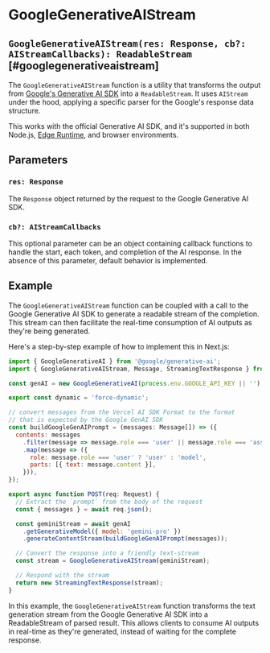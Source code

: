 # GoogleGenerativeAIStream

## `GoogleGenerativeAIStream(res: Response, cb?: AIStreamCallbacks): ReadableStream` [#googlegenerativeaistream]

The `GoogleGenerativeAIStream` function is a utility that transforms the output from
[Google's Generative AI SDK](https://github.com/google/generative-ai-js) into a `ReadableStream`.
It uses `AIStream` under the hood, applying a specific parser for the Google's response data structure.

This works with the official Generative AI SDK, and it's supported in both Node.js, [Edge Runtime](https://edge-runtime.vercel.app), and browser environments.

## Parameters

### `res: Response`

The `Response` object returned by the request to the Google Generative AI SDK.

### `cb?: AIStreamCallbacks`

This optional parameter can be an object containing callback functions to handle the start, each token, and completion of the AI response. In the absence of this parameter, default behavior is implemented.

## Example

The `GoogleGenerativeAIStream` function can be coupled with a call to the Google Generative AI SDK to generate a readable stream of the completion. This stream can then facilitate the real-time consumption of AI outputs as they're being generated.

Here's a step-by-step example of how to implement this in Next.js:

```js filename="app/api/completion/route.ts"
import { GoogleGenerativeAI } from '@google/generative-ai';
import { GoogleGenerativeAIStream, Message, StreamingTextResponse } from 'ai';

const genAI = new GoogleGenerativeAI(process.env.GOOGLE_API_KEY || '');

export const dynamic = 'force-dynamic';

// convert messages from the Vercel AI SDK Format to the format
// that is expected by the Google GenAI SDK
const buildGoogleGenAIPrompt = (messages: Message[]) => ({
  contents: messages
    .filter(message => message.role === 'user' || message.role === 'assistant')
    .map(message => ({
      role: message.role === 'user' ? 'user' : 'model',
      parts: [{ text: message.content }],
    })),
});

export async function POST(req: Request) {
  // Extract the `prompt` from the body of the request
  const { messages } = await req.json();

  const geminiStream = await genAI
    .getGenerativeModel({ model: 'gemini-pro' })
    .generateContentStream(buildGoogleGenAIPrompt(messages));

  // Convert the response into a friendly text-stream
  const stream = GoogleGenerativeAIStream(geminiStream);

  // Respond with the stream
  return new StreamingTextResponse(stream);
}
```

In this example, the `GoogleGenerativeAIStream` function transforms the text generation stream from the Google Generative AI SDK into a ReadableStream of parsed result. This allows clients to consume AI outputs in real-time as they're generated, instead of waiting for the complete response.
